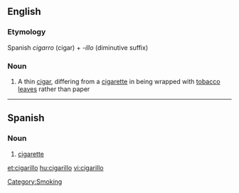 ==English==

===Etymology===

Spanish ''cigarro'' (cigar) + ''-illo'' (diminutive suffix)

===Noun===
{{en-noun}}

# A thin [[cigar]], differing from a [[cigarette]] in being wrapped with [[tobacco]] [[leave]]s rather than paper
[[Category:Smoking]]

----

==Spanish==

===Noun===
{{es-noun-m}}

# [[cigarette]]

[[et:cigarillo]]
[[hu:cigarillo]]
[[vi:cigarillo]]